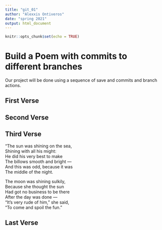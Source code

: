 ```yaml
---
title: "git_01"
author: "Alexxis Ontiveros"
date: "spring 2021"
output: html_document
---
```


```r
knitr::opts_chunk$set(echo = TRUE)
```
# Build a Poem with commits to different branches
Our project will be done using a sequence of save and commits and branch actions.
<!-- Do not modify or change any text in "!--" bracketed areas such as this --- these are instructions to
you, if you change any of this the git program will notice it and compromise your git merging strategy !-->

## First Verse 
<!--Put the first five lines of a poem by Lewis Carrol in this section!-->

## Second Verse
<!--Put the first five lines of a poem by Robert Frost here!-->

## Third Verse
<!--Put the first two verses of The Walrus and the Carpenter here!-->

"The sun was shining on the sea,  
      Shining with all his might:  
He did his very best to make  
      The billows smooth and bright —  
And this was odd, because it was  
      The middle of the night.  

The moon was shining sulkily,  
      Because she thought the sun  
Had got no business to be there  
      After the day was done —  
"It's very rude of him," she said,  
      "To come and spoil the fun."  


## Last Verse
<!--Put a short poem of your choice 8-20 lines,here!-->
